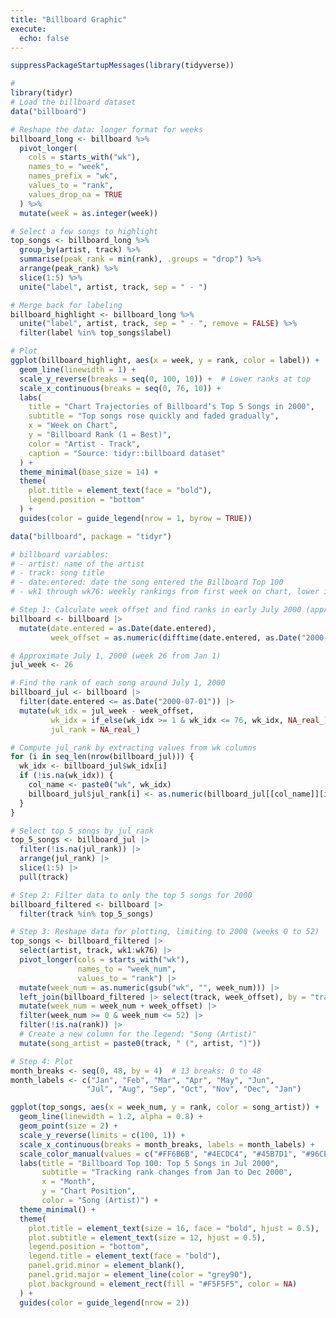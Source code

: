```yaml
---
title: "Billboard Graphic"
execute:
  echo: false
---
```


```r
suppressPackageStartupMessages(library(tidyverse))
```


```r
#
library(tidyr)
# Load the billboard dataset
data("billboard")

# Reshape the data: longer format for weeks
billboard_long <- billboard %>%
  pivot_longer(
    cols = starts_with("wk"),
    names_to = "week",
    names_prefix = "wk",
    values_to = "rank",
    values_drop_na = TRUE
  ) %>%
  mutate(week = as.integer(week))

# Select a few songs to highlight
top_songs <- billboard_long %>%
  group_by(artist, track) %>%
  summarise(peak_rank = min(rank), .groups = "drop") %>%
  arrange(peak_rank) %>%
  slice(1:5) %>%
  unite("label", artist, track, sep = " - ")

# Merge back for labeling
billboard_highlight <- billboard_long %>%
  unite("label", artist, track, sep = " - ", remove = FALSE) %>%
  filter(label %in% top_songs$label)

# Plot
ggplot(billboard_highlight, aes(x = week, y = rank, color = label)) +
  geom_line(linewidth = 1) +
  scale_y_reverse(breaks = seq(0, 100, 10)) +  # Lower ranks at top
  scale_x_continuous(breaks = seq(0, 76, 10)) +
  labs(
    title = "Chart Trajectories of Billboard’s Top 5 Songs in 2000",
    subtitle = "Top songs rose quickly and faded gradually",
    x = "Week on Chart",
    y = "Billboard Rank (1 = Best)",
    color = "Artist - Track",
    caption = "Source: tidyr::billboard dataset"
  ) +
  theme_minimal(base_size = 14) +
  theme(
    plot.title = element_text(face = "bold"),
    legend.position = "bottom"
  ) +
  guides(color = guide_legend(nrow = 1, byrow = TRUE))

```


```r
data("billboard", package = "tidyr")

# billboard variables:
# - artist: name of the artist
# - track: song title
# - date.entered: date the song entered the Billboard Top 100
# - wk1 through wk76: weekly rankings from first week on chart, lower is better

# Step 1: Calculate week offset and find ranks in early July 2000 (approx. week 26)
billboard <- billboard |> 
  mutate(date.entered = as.Date(date.entered),
         week_offset = as.numeric(difftime(date.entered, as.Date("2000-01-01"), units = "weeks")))

# Approximate July 1, 2000 (week 26 from Jan 1)
jul_week <- 26

# Find the rank of each song around July 1, 2000
billboard_jul <- billboard |> 
  filter(date.entered <= as.Date("2000-07-01")) |> 
  mutate(wk_idx = jul_week - week_offset,
         wk_idx = if_else(wk_idx >= 1 & wk_idx <= 76, wk_idx, NA_real_),
         jul_rank = NA_real_)

# Compute jul_rank by extracting values from wk columns
for (i in seq_len(nrow(billboard_jul))) {
  wk_idx <- billboard_jul$wk_idx[i]
  if (!is.na(wk_idx)) {
    col_name <- paste0("wk", wk_idx)
    billboard_jul$jul_rank[i] <- as.numeric(billboard_jul[[col_name]][i])
  }
}

# Select top 5 songs by jul_rank
top_5_songs <- billboard_jul |> 
  filter(!is.na(jul_rank)) |> 
  arrange(jul_rank) |> 
  slice(1:5) |> 
  pull(track)

# Step 2: Filter data to only the top 5 songs for 2000
billboard_filtered <- billboard |> 
  filter(track %in% top_5_songs)

# Step 3: Reshape data for plotting, limiting to 2000 (weeks 0 to 52)
top_songs <- billboard_filtered |> 
  select(artist, track, wk1:wk76) |> 
  pivot_longer(cols = starts_with("wk"),
               names_to = "week_num",
               values_to = "rank") |> 
  mutate(week_num = as.numeric(gsub("wk", "", week_num))) |> 
  left_join(billboard_filtered |> select(track, week_offset), by = "track") |> 
  mutate(week_num = week_num + week_offset) |> 
  filter(week_num >= 0 & week_num <= 52) |> 
  filter(!is.na(rank)) |> 
  # Create a new column for the legend: "Song (Artist)"
  mutate(song_artist = paste0(track, " (", artist, ")"))

# Step 4: Plot
month_breaks <- seq(0, 48, by = 4)  # 13 breaks: 0 to 48
month_labels <- c("Jan", "Feb", "Mar", "Apr", "May", "Jun", 
                 "Jul", "Aug", "Sep", "Oct", "Nov", "Dec", "Jan")

ggplot(top_songs, aes(x = week_num, y = rank, color = song_artist)) +
  geom_line(linewidth = 1.2, alpha = 0.8) +
  geom_point(size = 2) +
  scale_y_reverse(limits = c(100, 1)) +
  scale_x_continuous(breaks = month_breaks, labels = month_labels) +
  scale_color_manual(values = c("#FF6B6B", "#4ECDC4", "#45B7D1", "#96CEB4", "#FFEEAD")) +
  labs(title = "Billboard Top 100: Top 5 Songs in Jul 2000",
       subtitle = "Tracking rank changes from Jan to Dec 2000",
       x = "Month",
       y = "Chart Position",
       color = "Song (Artist)") +
  theme_minimal() +
  theme(
    plot.title = element_text(size = 16, face = "bold", hjust = 0.5),
    plot.subtitle = element_text(size = 12, hjust = 0.5),
    legend.position = "bottom",
    legend.title = element_text(face = "bold"),
    panel.grid.minor = element_blank(),
    panel.grid.major = element_line(color = "grey90"),
    plot.background = element_rect(fill = "#F5F5F5", color = NA)
  ) +
  guides(color = guide_legend(nrow = 2))
```